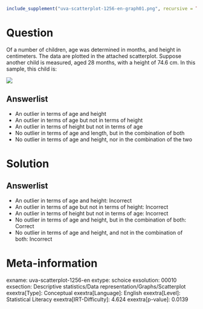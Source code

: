 ```r
include_supplement("uva-scatterplot-1256-en-graph01.png", recursive = TRUE)
```

Question
========

Of a number of children, age was determined in months, and height in centimeters. The data are plotted in the attached scatterplot. Suppose another child is measured, aged 28 months, with a height of 74.6 cm. In this sample, this child is:

![](uva-scatterplot-1256-en-graph01.png)

Answerlist
----------

* An outlier in terms of age and height
* An outlier in terms of age but not in terms of height
* An outlier in terms of height but not in terms of age
* No outlier in terms of age and length, but in the combination of both
* No outlier in terms of age and height, nor in the combination of the two

Solution
========

Answerlist
----------

* An outlier in terms of age and height: Incorrect
* An outlier in terms of age but not in terms of height: Incorrect
* An outlier in terms of height but not in terms of age: Incorrect
* No outlier in terms of age and height, but in the combination of both: Correct
* No outlier in terms of age and height, and not in the combination of both: Incorrect

Meta-information
================
exname: uva-scatterplot-1256-en
extype: schoice
exsolution: 00010
exsection: Descriptive statistics/Data representation/Graphs/Scatterplot
exextra[Type]: Conceptual
exextra[Language]: English
exextra[Level]: Statistical Literacy
exextra[IRT-Difficulty]: 4.624
exextra[p-value]: 0.0139

